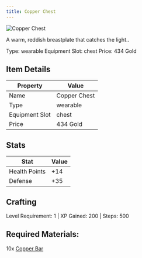 ```yaml
---
title: Copper Chest
---
```


<div className="flex items-start gap-6 mb-8">
  <div className="flex-shrink-0">
    <img src="/assets/resources/smithing/copper_chest.png" alt="Copper Chest" className="w-24 h-24 border rounded-lg" />
  </div>
  <div className="flex-1">
    <div className="space-y-2">
      <p className="text-lg text-muted-foreground">A warm, reddish breastplate that catches the light..</p>
      <div className="flex flex-wrap gap-4 text-sm">
        <span className="px-2 py-1 bg-green-100 dark:bg-green-900 rounded-md">
          Type: wearable
        </span>
        <span className="px-2 py-1 bg-purple-100 dark:bg-purple-900 rounded-md">
          Equipment Slot: chest
        </span>
        <span className="px-2 py-1 bg-yellow-100 dark:bg-yellow-900 rounded-md">
          Price: 434 Gold
        </span>
      </div>
    </div>
  </div>
</div>

## Item Details
| Property | Value |
|----------|-------|
| Name | Copper Chest |
| Type | wearable |
| Equipment Slot | chest |
| Price | 434 Gold |

## Stats
| Stat | Value |
|------|-------|
| Health Points | +14 |
| Defense | +35 |

## Crafting
Level Requirement: 1 | XP Gained: 200 | Steps: 500

## Required Materials:
10x [Copper Bar](/docs/resources/individual/copper_bar)

